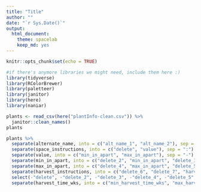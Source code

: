 ```yaml
---
title: "Title"
author: ""
date: "`r Sys.Date()`"
output:
  html_document: 
    theme: spacelab
    keep_md: yes
---
```


```r
knitr::opts_chunk$set(echo = TRUE)
```

```r
#if there's anymore libraries we might need, include them here :)
library(tidyverse)
library(RColorBrewer)
library(paletteer)
library(janitor)
library(here)
library(naniar)
```

```r
plants <- read_csv(here("plantInfo-clean.csv")) %>%
  janitor::clean_names()
plants
```

```r
plants %>%
  separate(alternate_name, into = c("alt_name_1", "alt_name_2"), sep = ",") %>%
  separate(space_instructions, into = c("delete", "value"), sep = ":") %>%
  separate(value, into = c("min_in_apart", "max_in_apart"), sep = "-") %>%
  separate(min_in_apart, into = c("delete_2", "min_in_apart", "delete_3"), sep = " ") %>%
  separate(max_in_apart, into = c("delete_4", "max_in_apart", "delete_5"), sep = " ") %>%
  separate(harvest_instructions, into = c("delete_6", "delete_7", "harvest_time_wks", "delete_8"), sep = " ") %>%
  select(-"delete", -"delete_2", -"delete_3", -"delete_4", -"delete_5", -"delete_6", -"delete_7") %>%
  separate(harvest_time_wks, into = c("min_harvest_time_wks", "max_harvest_time_wks"), sep = "-")
```


